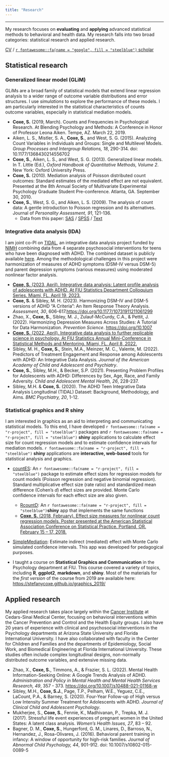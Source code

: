 ```yaml
---
title: "Research"
---
```


***

My research focuses on **evaluating** and **applying** advanced statistical methods to behavioral and health data. My research falls into two broad categories: statistical research and applied research.

[CV](files/SCoxe CV 070824.pdf) / [`r fontawesome::fa(name = "google", fill = "steelblue")` scholar](https://scholar.google.com/citations?user=fZEA0AkAAAAJ)

## Statistical research

### **Generalized linear model (GLiM)** 

GLiMs are a broad family of statistical models that extend linear regression analysis to a wider range of outcome variable distributions and error structures. I use *simulations* to explore the performance of these models. I am particularly interested in the statistical characteristics of counts outcome variables, especially in statistical mediation models.

- **Coxe, S.** (2019, March). Counts and Frequencies in Psychological Research. At Blending Psychology and Methods: A Conference in Honor of Professor Leona Aiken. Tempe, AZ. March 22, 2019.
- Aiken, L. S., Mistler, S. A., **Coxe, S.**, and West, S. G. (2015). Analyzing Count Variables in Individuals and Groups: Single and Multilevel Models. *Group Processes and Intergroup Relations, 18*, 290-314. doi: 10.1177/1368430214556702 
- **Coxe, S.**, Aiken, L. S., and West, S. G. (2013). Generalized linear models. In T. Little (Ed.), *Oxford Handbook of Quantitative Methods, Volume 2*. New York: Oxford University Press. 
- **Coxe, S.** (2010). Mediation analysis of Poisson distributed count outcomes: Standard estimates of the mediated effect are not equivalent. Presented at the 8th Annual Society of Multivariate Experimental Psychology Graduate Student Pre-conference. Atlanta, GA. September 30, 2010.
- **Coxe, S.**, West, S. G., and Aiken, L. S. (2009). The analysis of count data: A gentle introduction to Poisson regression and its alternatives. Journal of *Personality Assessment, 91*, 121-136. 
  - Data from this paper: [SAS](files/jpapoisson.sas7bdat) / [SPSS](files/jpapoisson.sav) / [Text](files/jpapoisson.txt)

### **Integrative data analysis (IDA)** 

I am joint co-PI on [TIDAL](https://doi.org/10.1186/s12888-020-02734-6), an integrative data analysis project funded by [NIMH](https://reporter.nih.gov/project-details/9509965) combining data from 4 separate psychosocial interventions for teens who have been diagnosed with ADHD. The combined dataset is publicly available [here](https://nda.nih.gov/data_structure.html?short_name=tidal01). Among the methodological challenges in this project were harmonization of measures of ADHD symptoms (DSM-IV versus DSM-5) and parent depression symptoms (various measures) using moderated nonlinear factor analysis.

- [**Coxe, S.** (2023, April). Integrative data analysis: Latent profile analysis of adolescents with ADHD. At FIU Statistics Department Colloquium Series. Miami, FL. April 19, 2023.](files/StatColl2023.html)  
- **Coxe, S.** & Sibley, M. H. (2023). Harmonizing DSM-IV and DSM-5 versions of ADHD "A Criteria": An Item Response Theory Analysis. *Assessment, 30*, 606-617.[https://doi.org/10.1177/10731911211061299](https://doi.org/10.1177/10731911211061299)
- Zhao, X., **Coxe, S.**, Sibley, M. J., Zulauf-McCurdy, C.A., & Pettit, J. (2022). Harmonizing Depression Measures Across Studies: A Tutorial for Data Harmonization. *Prevention Science*. [https://doi.org/10.1007](https://doi.org/10.1007)  
- [**Coxe, S.** (2022, April). Integrative data analysis to further replicable science in psychology. At FIU Statistics Annual Mini-Conference in Statistical Methods and Mentoring. Miami, FL. April 8, 2022.](files/Coxe_Stats_040822.html)  
- Sibley, M. H., **Coxe, S.**, Stein, M.A., Meinzer, M. C., Valente, M. (2022). Predictors of Treatment Engagement and Response among Adolescents with ADHD: An Integrative Data Analysis. *Journal of the American Academy of Child and Adolescent and Psychiatry*.
- **Coxe, S.**, Sibley, M.H., & Becker, S.P. (2021). Presenting Problem Profiles for Adolescents with ADHD: Differences by Sex, Age, Race, and Family Adversity. *Child and Adolescent Mental Health, 26*, 228-237. 
- Sibley, M.H. & **Coxe, S.** (2020). The ADHD Teen Integrative Data Analysis Longitudinal (TIDAL) Dataset: Background, Methodology, and Aims. *BMC Psychiatry, 20*, 1-12. 

### **Statistical graphics and R shiny** 

I am interested in graphics as an aid to interpreting and communicating statistical models. To this end, I have developed `r fontawesome::fa(name = "r-project", fill = "steelblue")` packages and `r fontawesome::fa(name = "r-project", fill = "steelblue")` **shiny** applications to calculate effect size for count regression models and to estimate confidence intervals for mediation models. `r fontawesome::fa(name = "r-project", fill = "steelblue")` **shiny** applications are **interactive, web-based** tools for statistical analysis and graphics.

- [countES](https://github.com/stefanycoxe/countES): An `r fontawesome::fa(name = "r-project", fill = "steelblue")` package to estimate effect sizes for regression models for count models (Poisson regression and negative binomial regression). Standard multiplicative effect size (rate ratio) and standardized mean difference (Cohen's *d*) effect sizes are provided. Monte Carlo confidence intervals for each effect size are also given. 
  - [RcountD](https://stefany.shinyapps.io/RcountD/): An `r fontawesome::fa(name = "r-project", fill = "steelblue")`**shiny** app that implements the same functions
  - [**Coxe, S.** (2018, February). Effect size measures for nonlinear count regression models. Poster presented at the American Statistical Association Conference on Statistical Practice. Portland, OR. February 15 – 17, 2018.](files/Coxe ASA CSP 020618.pdf)

- [SimpleMediation](https://stefany.shinyapps.io/SimpleMediation/): Estimate indirect (mediated) effect with Monte Carlo simulated confidence intervals. This app was developed for pedagogical purposes.

- I taught a course on **Statistical Graphics and Communication** in the Psychology department at FIU. This course covered a variety of topics, including **R**, **ggplot2**, **markdown**, and **shiny**. Most of the materials for the *first version* of the course from 2019 are available here: [https://stefanycoxe.github.io/graphics_2019/](https://stefanycoxe.github.io/graphics_2019/)

## Applied research 

My applied research takes place largely within the [Cancer Institute](https://www.cedars-sinai.org/programs/cancer.html) at Cedars-Sinai Medical Center, focusing on behavioral interventions within the Cancer Prevention and Control and the Health Equity groups. I also have 20 years of experience with clinical and psychosocial interventions in the Psychology departments at Arizona State University and Florida International University. I have also collaborated with faculty in the Center for Children and Families and the departments of Epidemiology, Social Work, and Biomedical Engineering at Florida International University. These studies often include complex longitudinal designs, non-normally distributed outcome variables, and extensive missing data. 

- Zhao, X., **Coxe, S.**, Timmons, A., & Frazier, S. L. (2022). Mental Health Information-Seeking Online: A Google Trends Analysis of ADHD. *Administration and Policy in Mental Health and Mental Health Services Research, 49*, 357 - 373. [https://doi.org/10.1007/s10488-021-01168-w](https://doi.org/10.1007/s10488-021-01168-w)  
- Sibley, M.H., **Coxe, S.J.**, Page, T.P., Pelham, W.E., Yeguez, C.E., LaCount, P.A., & Barney, S. (2020). Four-Year Follow-up of High versus Low Intensity Summer Treatment for Adolescents with ADHD. *Journal of Clinical Child and Adolescent Psychology*. 
- Mukherjee, S., **Coxe, S.**, Fennie, K., Madhivanan, P., Trepka, M. J. (2017). Stressful life event experiences of pregnant women in the United States: A latent class analysis. *Women’s Health Issues, 27*, 83 – 92. 
- Bagner, D. M., **Coxe, S.**, Hungerford, G. M., Linares, D., Barroso, N., Hernandez, J., Rosa-Olivares, J. (2016). Behavioral parent training in infancy: A window of opportunity for high-risk families. *Journal of Abnormal Child Psychology, 44*, 901-912. doi: 10.1007/s10802-015-0089-5 

